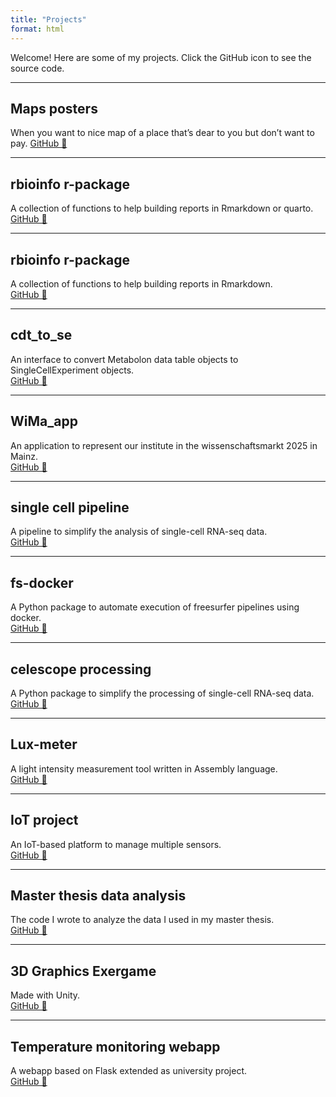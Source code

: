 ```yaml
---
title: "Projects"
format: html
---
```


Welcome! Here are some of my projects. Click the GitHub icon to see the source code.

---

## Maps posters

When you want to nice map of a place that's dear to you but don't want to pay.
[GitHub 🔗](https://github.com/edo98811/Map.git)

---

## rbioinfo r-package
A collection of functions to help building reports in Rmarkdown or quarto.  
[GitHub 🔗](https://github.com/edo98811/helper-functions-rbioinfo.git)

---

## rbioinfo r-package
A collection of functions to help building reports in Rmarkdown.  
[GitHub 🔗](https://github.com/edo98811/helper-functions-rbioinfo.git)

---

## cdt_to_se
An interface to convert Metabolon data table objects to SingleCellExperiment objects.  
[GitHub 🔗](https://github.com/edo98811/metabolon_summarized_experiment.git)

---

## WiMa_app
An application to represent our institute in the wissenschaftsmarkt 2025 in Mainz.  
[GitHub 🔗](https://github.com/edo98811/WiMa2025.git)

---

## single cell pipeline
A pipeline to simplify the analysis of single-cell RNA-seq data.  
[GitHub 🔗](https://github.com/edo98811/single-cell-pipeline)

---

## fs-docker
A Python package to automate execution of freesurfer pipelines using docker.  
[GitHub 🔗](https://github.com/edo98811/fs-docker)

---

## celescope processing
A Python package to simplify the processing of single-cell RNA-seq data.  
[GitHub 🔗](https://github.com/edo98811/celescope-preprocessing)

---

## Lux-meter
A light intensity measurement tool written in Assembly language.  
[GitHub 🔗](https://github.com/edo98811/Lux-meter.git)

---

## IoT project
An IoT-based platform to manage multiple sensors.  
[GitHub 🔗](https://github.com/edo98811/IoT-project.git)

---

## Master thesis data analysis
The code I wrote to analyze the data I used in my master thesis.  
[GitHub 🔗](https://github.com/edo98811/master-thesis-data-analysis.git)

---

## 3D Graphics Exergame
Made with Unity.  
[GitHub 🔗](https://github.com/edo98811/Progetto-Unity-Git.git)

---

## Temperature monitoring webapp
A webapp based on Flask extended as university project.  
[GitHub 🔗](https://github.com/edo98811/temperature-measure-webapp.git)
